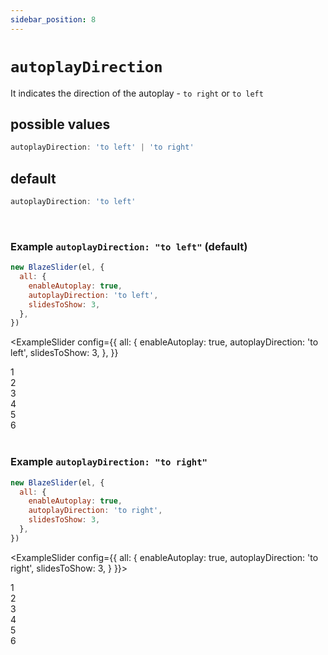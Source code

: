 ```yaml
---
sidebar_position: 8
---
```


# `autoplayDirection`


It indicates the direction of the autoplay - `to right` or `to left`

## possible values

```typescript
autoplayDirection: 'to left' | 'to right'
```

## default

```typescript
autoplayDirection: 'to left'
```

<br />

### Example `autoplayDirection: "to left"` (default)

```javascript
new BlazeSlider(el, {
  all: {
    enableAutoplay: true,
    autoplayDirection: 'to left',
    slidesToShow: 3,
  },
})
```

<ExampleSlider
  config={{
    all: {
      enableAutoplay: true,
      autoplayDirection: 'to left',
      slidesToShow: 3,
    },
  }}
>
  <div> 1 </div>
  <div> 2 </div>
  <div> 3 </div>
  <div> 4 </div>
  <div> 5 </div>
  <div> 6 </div>
</ExampleSlider>

<br />

### Example `autoplayDirection: "to right"`

```javascript
new BlazeSlider(el, {
  all: {
    enableAutoplay: true,
    autoplayDirection: 'to right',
    slidesToShow: 3,
  },
})
```

<ExampleSlider
  config={{
    all: {
      enableAutoplay: true,
      autoplayDirection: 'to right',
      slidesToShow: 3,
    }
}}>

  <div> 1 </div>
  <div> 2 </div>
  <div> 3 </div>
  <div> 4 </div>
  <div> 5 </div>
  <div> 6 </div>
</ExampleSlider>
